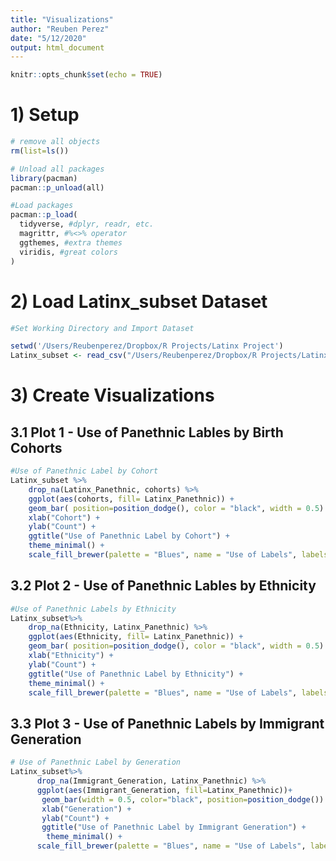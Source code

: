 ```yaml
---
title: "Visualizations"
author: "Reuben Perez"
date: "5/12/2020"
output: html_document
---
```



```r
knitr::opts_chunk$set(echo = TRUE)
```

# 1) Setup

```r
# remove all objects
rm(list=ls())

# Unload all packages 
library(pacman)
pacman::p_unload(all)

#Load packages
pacman::p_load(
  tidyverse, #dplyr, readr, etc.
  magrittr, #%<>% operator
  ggthemes, #extra themes
  viridis, #great colors
)
```

# 2) Load Latinx_subset Dataset

```r
#Set Working Directory and Import Dataset

setwd('/Users/Reubenperez/Dropbox/R Projects/Latinx Project')
Latinx_subset <- read_csv("/Users/Reubenperez/Dropbox/R Projects/Latinx Project/Latinx_subset.csv")

```

# 3) Create Visualizations
## 3.1 Plot 1 - Use of Panethnic Lables by Birth Cohorts

```r

#Use of Panethnic Label by Cohort
Latinx_subset %>% 
    drop_na(Latinx_Panethnic, cohorts) %>%
    ggplot(aes(cohorts, fill= Latinx_Panethnic)) +
    geom_bar( position=position_dodge(), color = "black", width = 0.5) +
    xlab("Cohort") + 
    ylab("Count") + 
    ggtitle("Use of Panethnic Label by Cohort") +
    theme_minimal() +
    scale_fill_brewer(palette = "Blues", name = "Use of Labels", labels = c("no", "yes")) 

```

## 3.2 Plot 2 - Use of Panethnic Lables by Ethnicity

```r

#Use of Panethnic Labels by Ethnicity
Latinx_subset%>% 
    drop_na(Ethnicity, Latinx_Panethnic) %>%
    ggplot(aes(Ethnicity, fill= Latinx_Panethnic)) +
    geom_bar( position=position_dodge(), color = "black", width = 0.5)  +
    xlab("Ethnicity") + 
    ylab("Count") + 
    ggtitle("Use of Panethnic Label by Ethnicity") + 
    theme_minimal() +
    scale_fill_brewer(palette = "Blues", name = "Use of Labels", labels = c("no", "yes")) 

```

## 3.3 Plot 3 - Use of Panethnic Labels by Immigrant Generation

```r

# Use of Panethnic Label by Generation
Latinx_subset%>% 
      drop_na(Immigrant_Generation, Latinx_Panethnic) %>%
      ggplot(aes(Immigrant_Generation, fill=Latinx_Panethnic))+
       geom_bar(width = 0.5, color="black", position=position_dodge()) +
       xlab("Generation") + 
       ylab("Count") + 
       ggtitle("Use of Panethnic Label by Immigrant Generation") +
        theme_minimal() +
      scale_fill_brewer(palette = "Blues", name = "Use of Labels", labels = c("no", "yes")) 


```


